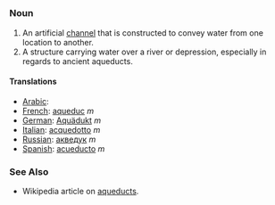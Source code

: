 =={{En}}==
===Noun===
# An artificial [[channel]] that is constructed to convey water from one location to another.
# A structure carrying water over a river or depression, especially in regards to ancient aqueducts.
====Translations====
*[[Arabic]]:
*[[French]]: [[aqueduc]] ''m''
*[[German]]: [[Aquädukt]] ''m''
*[[Italian]]: [[acquedotto]] ''m''
*[[Russian]]: [[акведук]] ''m''
*[[Spanish]]: [[acueducto]] ''m''
===See Also===
*Wikipedia article on [[w:aqueduct|aqueducts]].